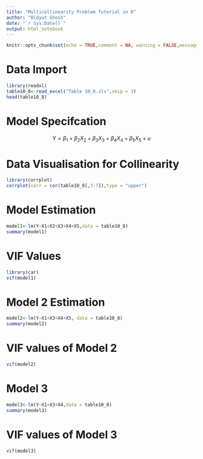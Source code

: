 ---
title: "Multicollinearity Problem Tutorial in R"
author: "Bidyut Ghosh"
date: "`r Sys.Date()`"
output: html_notebook
---

```{r setup, include=FALSE}
knitr::opts_chunk$set(echo = TRUE,comment = NA, warning = FALSE,message = FALSE)
```

# Data Import

```{r}
library(readxl)
table10_8<-read_excel("Table 10_8.xls",skip = 3)
head(table10_8)
```


# Model Specifcation

$$ Y=\beta_1+\beta_2 X_2+\beta_3 X_3+\beta_4 X_4+\beta_5 X_5+u $$



# Data Visualisation for Collinearity

```{r}
library(corrplot)
corrplot(corr = cor(table10_8[,3:7]),type = "upper")
```

# Model Estimation

```{r}
model1<-lm(Y~X1+X2+X3+X4+X5,data = table10_8)
summary(model1)
```

# VIF Values

```{r}
library(car)
vif(model1)
```

# Model 2 Estimation

```{r}
model2<-lm(Y~X1+X3+X4+X5, data = table10_8)
summary(model2)
```
# VIF values of Model 2

```{r}
vif(model2)
```

# Model 3

```{r}
model3<-lm(Y~X1+X3+X4,data = table10_8)
summary(model3)
```

# VIF values of Model 3

```{r}
vif(model3)
```

